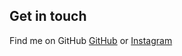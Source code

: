



## Get in touch

Find me on GitHub [GitHub](https://github.com/bgoonz) or [Instagram](https://www.instagram.com/bgoonz/)

